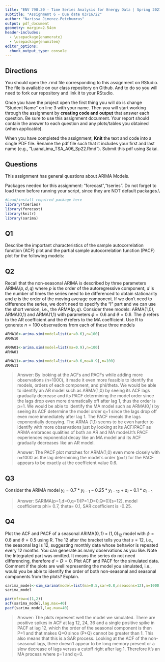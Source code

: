 ```yaml
---
title: "ENV 790.30 - Time Series Analysis for Energy Data | Spring 2021"
subtitle: "Assignment 6 - Due date 03/16/22"
author: "Narissa Jimenez-Petchumrus"
output: pdf_document
geometry: margin=2.54cm
header-includes:
  - \usepackage{enumerate}
  - \usepackage{enumitem}
editor_options: 
  chunk_output_type: console
---
```

  
## Directions
  
You should open the .rmd file corresponding to this assignment on RStudio. The file is available on our class repository on Github. And to do so you will need to fork our repository and link it to your RStudio.  

Once you have the project open the first thing you will do is change "Student Name" on line 3 with your name. 
Then you will start working through the assignment by  **creating code and output** that answer each question. Be sure to use this assignment document. Your report should contain the answer to each question and any plots/tables you obtained (when applicable).

When you have completed the assignment, **Knit** the text and code into a single PDF file. Rename the pdf file such that it includes your first and last name (e.g., "LuanaLima_TSA_A06_Sp22.Rmd"). Submit this pdf using Sakai. 

## Questions 

This assignment has general questions about ARIMA Models. 

Packages needed for this assignment: "forecast","tseries". Do not forget to load them before running your script, since they are NOT default packages.\\



```r
#Load/install required package here
library(tseries)
library(forecast)
library(knitr)
library(sarima)

```


## Q1
Describe the important characteristics of the sample autocorrelation function (ACF) plot and the partial sample autocorrelation function (PACF) plot for the following models: 

\begin{enumerate}[label=(\alph*)]

\item AR(2)

> Answer: For an AR model overall, the series current values depend on its own previous values. The ACF of an AR model shows the lags decreasing gradually over time and also if the first lag displays positive autocorrelation, then an AR model fits best. The PACF of the AR model assists us in identifying the order of the AR model. What this resembles is the first lag spikes downward/negative autocorrelation, the PACF "cuts off" at the order of the AR model. In this case, at lag 2 is where the lag is cut off.

\item MA(1)

> Answer: For an MA model overall, the current deviation from the mean depends on previous deviations from the mean. The ACF of an MA model assists us in identifying the order of the MA model. What this resembles if the first lag spikes downward/negative autocorrelation, the ACF "cuts off" at the order of the model. In this case, at lag 1 is where the lag is cut off.

\end{enumerate}

## Q2
Recall that the non-seasonal ARIMA is described by three parameters ARIMA$(p,d,q)$ where $p$ is the order of the autoregressive component, $d$ is the number of times the series need to be differenced to obtain stationarity and $q$ is the order of the moving average component. If we don't need to difference the series, we don't need to specify the "I" part and we can use the short version, i.e., the ARMA$(p,q)$. Consider three models: ARMA(1,0), ARMA(0,1) and ARMA(1,1) with parameters $\phi=0.6$ and $\theta= 0.9$. The $\phi$ refers to the AR coefficient and the $\theta$ refers to the MA coefficient. Use R to generate $n=100$ observations from each of these three models

```r
ARMA10<-arima.sim(model=list(ar=0.6),n=100)
ARMA10

ARMA01<-arima.sim(model=list(ma=0.9),n=100)
ARMA01

ARMA11<-arima.sim(model=list(ar=0.6,ma=0.9),n=100)
ARMA11


```


\begin{enumerate}[label=(\alph*)]

\item Plot the sample ACF for each of these models in one window to facilitate comparison (Hint: use command $par(mfrow=c(1,3))$ that divides the plotting window in three columns).  

```r
par(mfrow=c(1,3))
Acf(ARMA10,lag.max=40)
Acf(ARMA01,lag.max=40)
Acf(ARMA11,lag.max=40)

```


\item Plot the sample PACF for each of these models in one window to facilitate comparison.  

```r
par(mfrow=c(1,3))
Pacf(ARMA10,lag.max=40)
Pacf(ARMA01,lag.max=40)
Pacf(ARMA11,lag.max=40)

```

\item Look at the ACFs and PACFs. Imagine you had these plots for a data set and you were asked to identify the model, i.e., is it AR, MA or ARMA and the order of each component. Would you be identify them correctly? Explain your answer.

> Answer: By looking at the ACFs and PACFs, it would be feasible to identify the models and orders of each component. We would be able to identify an AR model such as ARMA(1,0) by seeing its ACF lags gradually decrease and its PACF determining the model order since the lags drop off after lag 1, thus the order is p=1. We would be able to identify the MA model such as ARMA(0,1) by seeing its ACF determine the model order q=1 since the lags drop off immediately after lag 1. The PACF reveals the lags exponentially decaying. The ARMA (1,1) is a little harder to identify just by looking at its ACF/PACF as ARMA embraces qualities of both an AR and MA model. For example with the ARMA(1,1) its PACF lags exponentially decay like an MA model and also its ACF shares traits of both ARMA(1,0) and ARMA(0,1) as it somewhat has some of the gradual lag decrease of ARMA(1,0), but also has a lag cutoff appearance similar to ARMA(1,0). It's not super clearcut by just looking at ACF and PACF for ARMA(1,1) 

\item Compare the ACF and PACF values R computed with the theoretical values you provided for the coefficients. Do they match? Explain your answer.

> Answer: The PACF plot matches for ARMA(1,0) as the lag determining the model's order (p=1) for the PACF is appears to be at the coefficient value 0.6.


\item Increase number of observations to $n=1000$ and repeat parts (a)-(d).

```r
ARMA102<-arima.sim(model=list(ar=0.6),n=1000)
ARMA102

ARMA012<-arima.sim(model=list(ma=0.9),n=1000)
ARMA012

ARMA112<-arima.sim(model=list(ar=0.6,ma=0.9),n=1000)
ARMA112


```

```r
par(mfrow=c(1,3))
Acf(ARMA102,lag.max=40)
Acf(ARMA012,lag.max=40)
Acf(ARMA112,lag.max=40)

```

```r
par(mfrow=c(1,3))
Pacf(ARMA102,lag.max=40)
Pacf(ARMA012,lag.max=40)
Pacf(ARMA112,lag.max=40)
```

\end{enumerate}

> Answer: By looking at the ACFs and PACFs while adding more observations (n=1000), it made it even more feasible to identify the models, orders of each component, and phi/theta. We would be able to identify an AR model such as ARMA(1,0) by seeing its ACF lags gradually decrease and its PACF determining the model order since the lags drop even more dramatically off after lag 1, thus the order is p=1. We would be able to identify the MA model such as ARMA(0,1) by seeing its ACF determine the model order q=1 since the lags drop off even more immediately after lag 1. The PACF reveals the lags exponentially decaying. The ARMA (1,1) seems to be even harder to identify with more observations just by looking at its ACF/PACF as ARMA embraces qualities of both an AR and MA model.It's PACF experiences exponential decay like an MA model and its ACF gradually decreases like an AR model. 

> Answer: The PACF plot matches for ARMA(1,0) even more closely with n=1000 as the lag determining the model's order (p=1) for the PACF appears to be exactly at the coefficient value 0.6.

## Q3

Consider the ARIMA model $y_t=0.7*y_{t-1}-0.25*y_{t-12}+a_t-0.1*a_{t-1}$

\begin{enumerate}[label=(\alph*)]

\item Identify the model using the notation ARIMA$(p,d,q)(P,D,Q)_ s$, i.e., identify the integers $p,d,q,P,D,Q,s$ (if possible) from the equation.

\item Also from the equation  what are the values of the parameters, i.e., model coefficients. 

\end{enumerate}

> Answer: SARIMA(p=1,d=0,q=1)(P=1,D=0,Q=0)[s=12], model coefficients phi= 0.7, theta= 0.1, SAR coefficient is -0.25.

## Q4

Plot the ACF and PACF of a seasonal ARIMA$(0, 1)\times(1, 0)_{12}$ model with $\phi =0 .8$ and $\theta = 0.5$ using R. The $12$ after the bracket tells you that $s=12$, i.e., the seasonal lag is 12, suggesting monthly data whose behavior is repeated every 12 months. You can generate as many observations as you like. Note the Integrated part was omitted. It means the series do not need differencing, therefore $d=D=0$. Plot ACF and PACF for the simulated data. Comment if the plots are well representing the model you simulated, i.e., would you be able to identify the order of both non-seasonal and seasonal components from the plots? Explain.

```r
sarima_model<-sim_sarima(model=list(ma=0.5,sar=0.8,nseasons=12),n=1000)
sarima_model

```

```r
par(mfrow=c(1,2))
acf(sarima_model,lag.max=40)
pacf(sarima_model,lag.max=40)

```

> Answer: The plots represent well the model we simulated. There are positive spikes in ACF at lag 12, 24, 36 and a single positive spike in PACF at lag 12, which the order of the seasonal component is then P=1 and that makes Q=0 since (P+Q) cannot be greater than 1. This also means that this is a SAR process. Looking at the ACF of the non-seasonal lags, there doesn't appear to be long memory present or a slow decrease of lags versus a cutoff right after lag 1. Therefore it's an MA process where p=1 and q=0.
